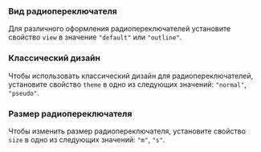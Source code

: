 
### Вид радиопереключателя

Для различного оформления радиопереключателей установите свойство `view` в значение `"default"` или `"outline"`.

<Example
    component={RadioboxView}
    source={radioboxViewSource}
/>

### Классический дизайн

Чтобы использовать классический дизайн для радиопереключателей, установите свойство `theme` в одно из следующих значений: `"normal"`, `"pseudo"`.

<Example
    component={RadioboxTheme}
    source={radioboxThemeSource}
/>

### Размер радиопереключателя

Чтобы изменить размер радиопереключателя, установите свойство `size` в одно из следующих значений: `"m"`, `"s"`.

<Example
    component={RadioboxSize}
    source={radioboxSizeSource}
/>

